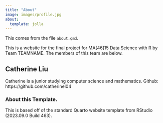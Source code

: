 ```yaml
---
title: "About"
image: images/profile.jpg
about:
  template: jolla
---
```



This comes from the file `about.qmd`.

This is a website for the final project for MA[46]15 Data Science with R by Team TEAMNAME.
The members of this team are below.

## Catherine Liu

Catherine is a junior studying computer science and mathematics. Github: https://github.com/catherinel04


<!-- Please leave in the information below -->

### About this Template.

This is based off of the standard Quarto website template from RStudio (2023.09.0 Build 463).
